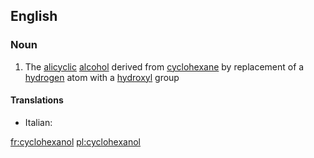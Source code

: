 ==English==

===Noun===
{{wikipedia}}
{{en-noun|~}}

# {{context|organic compound|lang=en}} The [[alicyclic]] [[alcohol]] derived from [[cyclohexane]] by replacement of a [[hydrogen]] atom with a [[hydroxyl]] group

====Translations====
{{trans-top|cyclohexanol}}
* Italian: {{t|it|cicloesanolo|m}}
{{trans-mid}}
{{trans-bottom}}

[[fr:cyclohexanol]]
[[pl:cyclohexanol]]